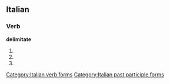==Italian==

===Verb===
'''delimitate'''

# {{form of|[[second-person|Second-person]] [[plural]] [[present tense]]|[[delimitare#Italian|delimitare]]|lang=Italian}}
# {{form of|Second-person plural [[imperative]]|delimitare#Italian|delimitare|lang=Italian}}
# {{form of|[[feminine|Feminine]] plural|[[delimitato]]}}

[[Category:Italian verb forms]]
[[Category:Italian past participle forms]]